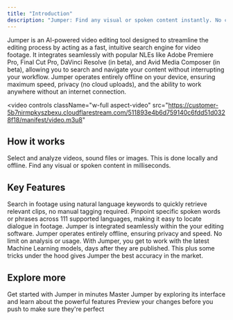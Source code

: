 ```yaml
---
title: "Introduction"
description: "Jumper: Find any visual or spoken content instantly. No clouds. No uploads. All on device."
---
```


Jumper is an AI-powered video editing tool designed to streamline the editing process by acting as a fast, intuitive search engine for video footage. It integrates seamlessly with popular NLEs like Adobe Premiere Pro, Final Cut Pro, DaVinci Resolve (in beta), and Avid Media Composer (in beta), allowing you to search and navigate your content without interrupting your workflow. Jumper operates entirely offline on your device, ensuring maximum speed, privacy (no cloud uploads), and the ability to work anywhere without an internet connection.

<video
  controls
  className="w-full aspect-video"
  src="https://customer-5b7nirmpkyszbexu.cloudflarestream.com/511893e4b6d759140c6fdd51d0328f18/manifest/video.m3u8"
></video>

## How it works

<Steps>
  <Step title="Analyze media">
    Select and analyze videos, sound files or images. This is done locally and offline.
  </Step>
  <Step title="Search for anything">
    Find any visual or spoken content in milliseconds.
  </Step>
</Steps>

## Key Features

<AccordionGroup>
  <Accordion title="Visual search">
    Search in footage using natural language keywords to quickly retrieve relevant clips, no manual tagging required.
  </Accordion>
  <Accordion title="Instant Speech Search">
    Pinpoint specific spoken words or phrases across 111 supported languages, making it easy to locate dialogue in footage.
  </Accordion>
  <Accordion title="NLE integration">
    Jumper is integrated seamlessly within the your editing software.
  </Accordion>
  <Accordion title="Unlimited & Offline">
    Jumper operates entirely offline, ensuring privacy and speed. No limit on analysis or usage.
  </Accordion>
  <Accordion title="State-of-the-Art Accuracy">
    With Jumper, you get to work with the latest Machine Learning models, days after they are published. This plus some tricks under the hood gives Jumper the best accuracy in the market.
  </Accordion>
</AccordionGroup>

## Explore more

<CardGroup cols={2}>
  <Card title="Quick start" icon="chalkboard-user" href="/quickstart">
    Get started with Jumper in minutes
  </Card>
  <Card title="The Interface" icon="chalkboard-user" href="/interface/search-tab">
    Master Jumper by exploring its interface and learn about the powerful features
  </Card>
  <Card title="Tutorials" icon="image" href="https://mintlify.com/docs/development">
    Preview your changes before you push to make sure they're perfect
  </Card>
</CardGroup>